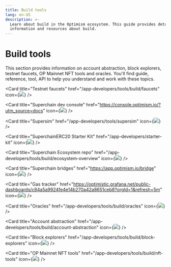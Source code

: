 ```yaml
---
title: Build tools
lang: en-US
description: >-
  Learn about build in the Optimism ecosystem. This guide provides detailed
  information and resources about build.
---
```



# Build tools

This section provides information on account abstraction, block explorers, testnet faucets, OP Mainnet NFT tools and oracles. You'll find guide, reference, tool, API to help you understand and work with these topics.

<Cards>

  <Card title="Testnet faucets" href="/app-developers/tools/build/faucets" icon={<img src="/img/icons/shapes.svg" />} />

  <Card title="Superchain dev console" href="https://console.optimism.io/?utm_source=docs" icon={<img src="/img/icons/shapes.svg" />} />

  <Card title="Supersim" href="/app-developers/tools/supersim" icon={<img src="/img/icons/shapes.svg" />} />

  <Card title="SuperchainERC20 Starter Kit" href="/app-developers/starter-kit" icon={<img src="/img/icons/shapes.svg" />} />

  <Card title="Superchain Ecosystem repo" href="/app-developers/tools/build/ecosystem-overview" icon={<img src="/img/icons/shapes.svg" />} />

  <Card title="Superchain bridges" href="https://app.optimism.io/bridge" icon={<img src="/img/icons/shapes.svg" />} />

  <Card title="Gas tracker" href="https://optimistic.grafana.net/public-dashboards/c84a5a9924fe4e14b270a42a8651ceb8?orgId=1&refresh=5m" icon={<img src="/img/icons/shapes.svg" />} />

  <Card title="Oracles" href="/app-developers/tools/build/oracles" icon={<img src="/img/icons/shapes.svg" />} />

  <Card title="Account abstraction" href="/app-developers/tools/build/account-abstraction" icon={<img src="/img/icons/shapes.svg" />} />

  <Card title="Block explorers" href="/app-developers/tools/build/block-explorers" icon={<img src="/img/icons/shapes.svg" />} />

  <Card title="OP Mainnet NFT tools" href="/app-developers/tools/build/nft-tools" icon={<img src="/img/icons/shapes.svg" />} />

</Cards>
